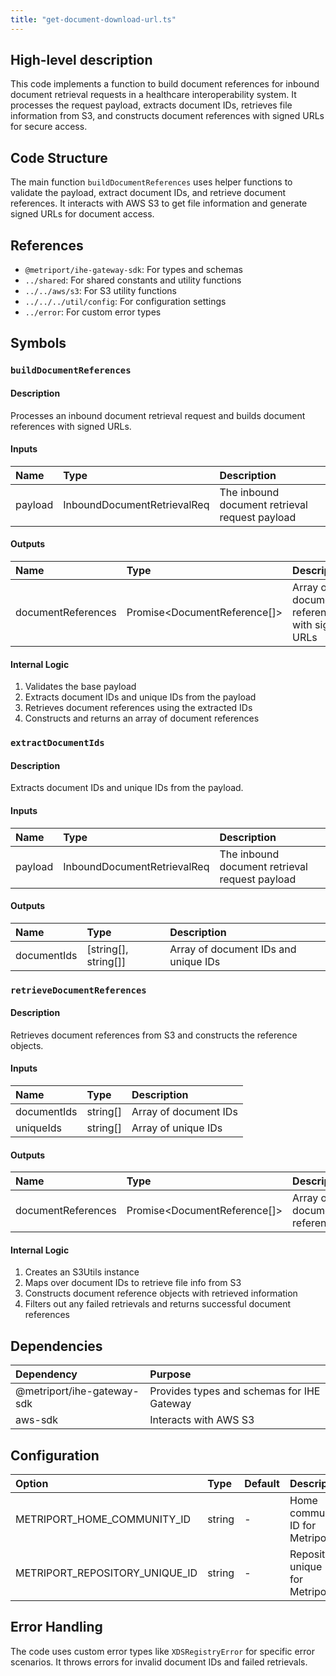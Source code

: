```yaml
---
title: "get-document-download-url.ts"
---
```


## High-level description
This code implements a function to build document references for inbound document retrieval requests in a healthcare interoperability system. It processes the request payload, extracts document IDs, retrieves file information from S3, and constructs document references with signed URLs for secure access.

## Code Structure
The main function `buildDocumentReferences` uses helper functions to validate the payload, extract document IDs, and retrieve document references. It interacts with AWS S3 to get file information and generate signed URLs for document access.

## References
- `@metriport/ihe-gateway-sdk`: For types and schemas
- `../shared`: For shared constants and utility functions
- `../../aws/s3`: For S3 utility functions
- `../../../util/config`: For configuration settings
- `../error`: For custom error types

## Symbols

### `buildDocumentReferences`
#### Description
Processes an inbound document retrieval request and builds document references with signed URLs.

#### Inputs
| Name | Type | Description |
|:-----|:-----|:------------|
| payload | InboundDocumentRetrievalReq | The inbound document retrieval request payload |

#### Outputs
| Name | Type | Description |
|:-----|:-----|:------------|
| documentReferences | Promise&lt;DocumentReference[]&gt; | Array of document references with signed URLs |

#### Internal Logic
1. Validates the base payload
2. Extracts document IDs and unique IDs from the payload
3. Retrieves document references using the extracted IDs
4. Constructs and returns an array of document references

### `extractDocumentIds`
#### Description
Extracts document IDs and unique IDs from the payload.

#### Inputs
| Name | Type | Description |
|:-----|:-----|:------------|
| payload | InboundDocumentRetrievalReq | The inbound document retrieval request payload |

#### Outputs
| Name | Type | Description |
|:-----|:-----|:------------|
| documentIds | [string[], string[]] | Array of document IDs and unique IDs |

### `retrieveDocumentReferences`
#### Description
Retrieves document references from S3 and constructs the reference objects.

#### Inputs
| Name | Type | Description |
|:-----|:-----|:------------|
| documentIds | string[] | Array of document IDs |
| uniqueIds | string[] | Array of unique IDs |

#### Outputs
| Name | Type | Description |
|:-----|:-----|:------------|
| documentReferences | Promise&lt;DocumentReference[]&gt; | Array of document references |

#### Internal Logic
1. Creates an S3Utils instance
2. Maps over document IDs to retrieve file info from S3
3. Constructs document reference objects with retrieved information
4. Filters out any failed retrievals and returns successful document references

## Dependencies
| Dependency | Purpose |
|:-----------|:--------|
| @metriport/ihe-gateway-sdk | Provides types and schemas for IHE Gateway |
| aws-sdk | Interacts with AWS S3 |

## Configuration
| Option | Type | Default | Description |
|:-------|:-----|:--------|:------------|
| METRIPORT_HOME_COMMUNITY_ID | string | - | Home community ID for Metriport |
| METRIPORT_REPOSITORY_UNIQUE_ID | string | - | Repository unique ID for Metriport |

## Error Handling
The code uses custom error types like `XDSRegistryError` for specific error scenarios. It throws errors for invalid document IDs and failed retrievals.